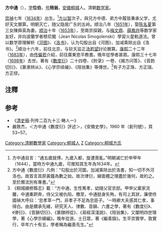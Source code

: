 '''方中通'''（{{bd|1634年||1698年||catIdx=F方}}），[[表字|字]]'''位伯'''，[[号|号]]'''陪翁'''，[[安徽|安徽]][[桐城|桐城]]人。清朝[[数学家|数学家]]。

[[崇禎|崇禎]]七年（[[1634年|1634年]]）出生。<ref>方中通自言：“通五歲就傅，九歲入都，旋遭喪亂。”明朝滅亡於申甲年（1644），當時方中通九歲，可推知其生年為1634年。</ref>[[方以智|方以智]]次子，與兄方中德、弟方中履皆秉承父学，尤好天文曆算。明朝灭亡，随父隐居广东的五岭。顺治八年（[[1651年|1651年]]），娶[[陈名夏|陈名夏]]第三女陳舜英為妻。[[顺治|顺治]]十年（[[1653年|1653年]]），至南京探親，与[[梅文鼎|梅文鼎]]、[[薛鳳祚|薛鳳祚]]等数学家友好，并向波蘭学者穆尼閣（Jean Nicolas Smogolenski）學習火星軌道法。曾以数学原理解析《[[河图|河图]]》、《[[洛书|洛书]]》，认为勾股出自《河图》，加减乘除出自《洛书》。<ref>方中通《數度衍》凡例：“勾股出於河圖，加減乘除出於洛書，知一切不外河洛也。故首言其原黃鐘為數之始，故次律衍，線面體之理盡於幾何，故約之。至於曆法別有專書。”</ref>順治十六年，前往北京，与钦天监正[[汤若望|汤若望]]討论曆算。[[康熙|康熙]]二十二年（[[1683年|1683年]]），由[[佟儼若|佟儼若]]介紹，前往廣東恩平教書。晚年從學者甚眾。康熙三十七年（[[1698年|1698年]]）去世。著有《[[數度衍|數度衍]]》二十四卷、《附录》一卷、《揭方问答》、《音韵切衍》、《篆隶辨从》、《心学宗续编》、《陪翁集》等傳世。<ref>《桐城續修縣志》載：“方中通，生性篤孝，幼隨父官京邸。甲申父棄家流離，中通重趼奔，侍父又被仇陷，檄至，中通挺身矢殉，有司上其狀，廉使佟國禎大呼曰：‘忠孝萃一門，非孝子不足為忠臣子。‘一時卿大夫感其仁孝，事得白。由是纘承先緒，研究天人、律數、音韻、六書之學，著有《數度衍》、《律衍》、《音韻切衍》、《篆隸辨從》、《易經深淺說》、《陪翁集》，又闡明四世理學，著《心學宗續編》。晚年從游，士日眾，著《繼善錄》。生平崇實學，敦實行，卒年六十有五，學者稱為繼善先生。”</ref>有子方正珠、方正瑞、方正缪。

==注釋==
{{reflist}}

==参考==
* 《[[清史稿|清史稿]]·列传二百九十三·畴人一》
* 嚴敦杰，＜方中通《數度衍》評述＞，《安徽史學》，1960 年（創刊號），頁 53~57。

{{Authority control}}
{{DEFAULTSORT:Fang zhongtong}}
[[Category:清朝數學家|Category:清朝數學家]]
[[Category:桐城人|Category:桐城人]]
[[Category:方姓|Z]]
[[Category:桐城方氏|Category:桐城方氏]]
